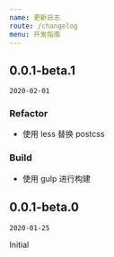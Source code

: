 ```yaml
---
name: 更新日志
route: /changelog
menu: 开发指南
---
```


## 0.0.1-beta.1
`2020-02-01`

### Refactor
- 使用 less 替换 postcss

### Build
- 使用 gulp 进行构建



## 0.0.1-beta.0
`2020-01-25`

Initial
